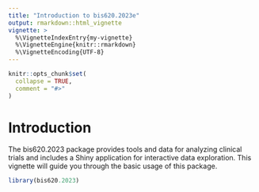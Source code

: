 ```yaml
---
title: "Introduction to bis620.2023e"
output: rmarkdown::html_vignette
vignette: >
  %\VignetteIndexEntry{my-vignette}
  %\VignetteEngine{knitr::rmarkdown}
  %\VignetteEncoding{UTF-8}
---
```


```r
knitr::opts_chunk$set(
  collapse = TRUE,
  comment = "#>"
)
```
# Introduction
The bis620.2023 package provides tools and data for analyzing clinical trials and includes a Shiny application for interactive data exploration. This vignette will guide you through the basic usage of this package.
```r
library(bis620.2023)
```
